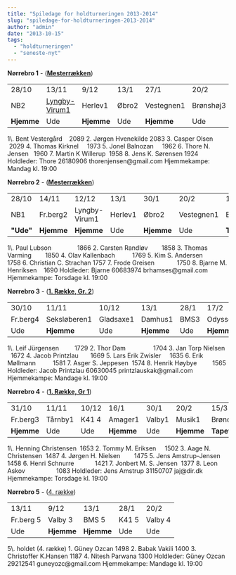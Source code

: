 ```yaml
---
title: "Spiledage for holdturneringen 2013-2014"
slug: "spiledage-for-holdturneringen-2013-2014"
author: "admin"
date: "2013-10-15"
tags: 
  - "holdturneringen"
  - "seneste-nyt"
---
```


**Nørrebro 1** - ([**Mesterrækken**](http://www.kobenhavnsskakunion.dk/holdturneringen/tabel.php?id=170))

<table border="0" width="100%" cellspacing="0" cellpadding="0">
<tbody>
<tr>
<td>28/10</td>
<td>
<div>13/11</div>
</td>
<td>
<div>9/12</div>
</td>
<td>
<div>13/1</div>
</td>
<td>
<div>27/1</div>
</td>
<td>
<div>20/2</div>
</td>
<td>
<div>15/3</div>
</td>
</tr>
<tr>
<td>NB2</td>
<td><a href="http://www.kobenhavnsskakunion.dk/holdturneringen/individuellescorer.php?hid=1351">Lyngby-Virum1</a></td>
<td>Herlev1</td>
<td>&Oslash;bro2</td>
<td>Vestegnen1</td>
<td>Br&oslash;nsh&oslash;j3</td>
<td>Fr.berg2</td>
</tr>
<tr>
<td><strong>Hjemme</strong></td>
<td>Ude</td>
<td><strong>Hjemme</strong></td>
<td>Ude</td>
<td><strong>Hjemme</strong></td>
<td>Ude</td>
<td><strong>Tapeten</strong></td>
</tr>
</tbody>
</table>
1\. Bent Vestergård    2089 2. Jørgen Hvenekilde 2083 3. Casper Olsen        2029 4. Thomas Kirknel     1973 5. Jonel Balnozan     1962 6. Thore N. Jensen   1960 7. Martin K Willerup  1958 8. Jens K. Sørensen 1924 Holdleder: Thore 26180906 thorenjensen@gmail.com Hjemmekampe: Mandag kl. 19:00

**Nørrebro 2** - ([**Mesterrækken**](http://www.kobenhavnsskakunion.dk/holdturneringen/tabel.php?id=170))

<table border="0" width="100%" cellspacing="0" cellpadding="0">
<tbody>
<tr>
<td>28/10</td>
<td>14/11</td>
<td>12/12</td>
<td>13/1</td>
<td>30/1</td>
<td>20/2</td>
<td>15/3</td>
</tr>
<tr>
<td>NB1</td>
<td>Fr.berg2</td>
<td>Lyngby-Virum1</td>
<td>Herlev1</td>
<td>&Oslash;bro2</td>
<td>Vestegnen1</td>
<td>Br&oslash;nsh&oslash;j3</td>
</tr>
<tr>
<td><strong>"Ude"</strong></td>
<td><strong>Hjemme</strong></td>
<td><strong>Hjemme</strong></td>
<td>Ude</td>
<td><strong>Hjemme</strong></td>
<td>Ude</td>
<td><strong>Tapeten</strong></td>
</tr>
</tbody>
</table>
1\. Paul Lubson               1866 2. Carsten Randløv        1858 3. Thomas Varming        1850 4. Olav Kallenbach          1769 5. Kim S. Andersen         1758 6. Christian C. Strachan 1757 7. Frode Greisen             1750 8. Bjarne M. Henriksen    1690 Holdleder: Bjarne 60683974 brhamses@gmail.com Hjemmekampe: Torsdage kl. 19:00

**Nørrebro 3** - ([**1\. Række, Gr. 2**](http://www.kobenhavnsskakunion.dk/holdturneringen/tabel.php?id=172))

<table border="0" width="100%" cellspacing="0" cellpadding="0">
<tbody>
<tr>
<td>30/10</td>
<td>11/11</td>
<td>10/12</td>
<td>13/1</td>
<td>28/1</td>
<td>17/2</td>
<td>15/3</td>
</tr>
<tr>
<td>Fr.berg4</td>
<td>Seksl&oslash;beren1</td>
<td>Gladsaxe1</td>
<td>Damhus1</td>
<td>BMS3</td>
<td>Odysseus2</td>
<td>Herlev2</td>
</tr>
<tr>
<td>Ude</td>
<td><strong>Hjemme</strong></td>
<td>Ude</td>
<td><strong>Hjemme</strong></td>
<td>Ude</td>
<td><strong>Hjemme</strong></td>
<td><strong>Tapeten</strong></td>
</tr>
</tbody>
</table>
1\. Leif Jürgensen         1729 2. Thor Dam                1704 3. Jan Torp Nielsen     1672 4. Jacob Printzlau       1669 5. Lars Erik Zwisler     1635 6. Erik Møllmann          1581 7. Asger S. Jeppesen  1574 8. Henrik Høybye         1565 Holdleder: Jacob Printzlau 60630045 printzlauskak@gmail.com Hjemmekampe: Mandage kl. 19:00

**Nørrebro 4** - ([**1\. Række, Gr 1**](http://www.kobenhavnsskakunion.dk/holdturneringen/tabel.php?id=171))

<table border="0" width="100%" cellspacing="0" cellpadding="0">
<tbody>
<tr>
<td>31/10</td>
<td>11/11</td>
<td>10/12</td>
<td>16/1</td>
<td>30/1</td>
<td>20/2</td>
<td>15/3</td>
</tr>
<tr>
<td>Fr.berg3</td>
<td>T&aring;rnby1</td>
<td>K41 4</td>
<td>Amager1</td>
<td>Valby1</td>
<td>Musik1</td>
<td>Br&oslash;ndby1</td>
</tr>
<tr>
<td><strong>Hjemme</strong></td>
<td>Ude</td>
<td>Ude</td>
<td><strong>Hjemme</strong></td>
<td>Ude</td>
<td><strong>Hjemme</strong></td>
<td><strong>Tapeten</strong></td>
</tr>
</tbody>
</table>
1\. Henning Christensen  1653 2. Tommy M. Eriksen     1502 3. Aage N. Christensen  1487 4. Jørgen H. Nielsen        1475 5. Jens Amstrup-Jensen 1458 6. Henri Schnurre            1421 7. Jonbert M. S. Jensen  1377 8. Leon Askov                  1083 Holdleder: Jens Amstrup 31150707 jaj@dir.dk Hjemmekampe: Torsdage kl. 19:00

**Nørrebro 5** - ([4\. række](http://www.kobenhavnsskakunion.dk/holdturneringen/tabel.php?id=176))

<table border="0" width="100%" cellspacing="0" cellpadding="0">
<tbody>
<tr>
<td>13/11</td>
<td>9/12</td>
<td>13/1</td>
<td>28/1</td>
<td>20/2</td>
</tr>
<tr>
<td>Fr.berg 5</td>
<td>Valby 3</td>
<td>BMS 5</td>
<td>K41 5</td>
<td>Valby 4</td>
</tr>
<tr>
<td>Ude</td>
<td><strong>Hjemme</strong></td>
<td><strong>Hjemme</strong></td>
<td>Ude</td>
<td>Ude</td>
</tr>
</tbody>
</table>
5\. holdet (4. række) 1. Güney Ozcan 1498 2. Babak Vakili 1400 3. Christoffer K.Hansen 1187 4. Nitesh Parwana 1300 Holdleder: Güney Ozcan 29212541 guneyozc@gmail.com Hjemmekampe: Mandage kl. 19:00
